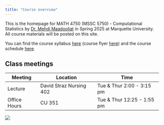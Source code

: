 ---
title: "Course overview"
---

This is the homepage for MATH 4750 (MSSC 5750) - Computational Statistics by [Dr. Mehdi Maadooliat](www.mssc.mu.edu/~mehdi) in Spring 2025 at Marquette University. All course materials will be posted on this site.

You can find the course syllabus [here](/course-syllabus.html) (course flyer [here](images/flyer.pdf)) and the course schedule [here](/).

## Class meetings

| Meeting      | Location                | Time                       |
|--------------|-------------------------|----------------------------|
| Lecture      | David Straz Nursing 402 | Tue & Thur 2:00 - 3:15 pm  |
| Office Hours | CU 351                  | Tue & Thur 12:25 - 1:55 pm |

![](images/flyer.png)

